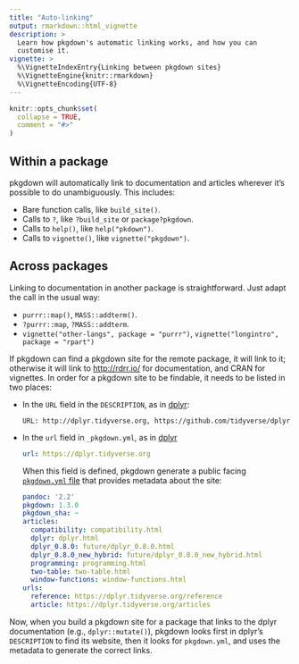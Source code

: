 ```yaml
---
title: "Auto-linking"
output: rmarkdown::html_vignette
description: >
  Learn how pkgdown's automatic linking works, and how you can 
  customise it.
vignette: >
  %\VignetteIndexEntry{Linking between pkgdown sites}
  %\VignetteEngine{knitr::rmarkdown}
  %\VignetteEncoding{UTF-8}
---
```


```r
knitr::opts_chunk$set(
  collapse = TRUE,
  comment = "#>"
)
```

## Within a package

pkgdown will automatically link to documentation and articles wherever it's possible to do unambiguously. This includes:

* Bare function calls, like `build_site()`.
* Calls to `?`, like `?build_site` or `package?pkgdown`.
* Calls to `help()`, like `help("pkdown")`.
* Calls to `vignette()`, like `vignette("pkgdown")`.

## Across packages

Linking to documentation in another package is straightforward. Just adapt the call in the usual way:

* `purrr::map()`, `MASS::addterm()`.
* `?purrr::map`, `?MASS::addterm`.
* `vignette("other-langs", package = "purrr")`, `vignette("longintro", package = "rpart")`

If pkgdown can find a pkgdown site for the remote package, it will link to it; otherwise it will link to <http://rdrr.io/> for documentation, and CRAN for vignettes. In order for a pkgdown site to be findable, it needs to be listed in two places:

*   In the `URL` field in the `DESCRIPTION`, as in
    [dplyr](https://github.com/tidyverse/dplyr/blob/85faf79c1fd74f4b4f95319e5be6a124a8075502/DESCRIPTION#L15):
  
    ```
    URL: http://dplyr.tidyverse.org, https://github.com/tidyverse/dplyr
    ```

*   In the `url` field in `_pkgdown.yml`, as in 
    [dplyr](https://github.com/tidyverse/dplyr/blob/master/_pkgdown.yml#L1)
    
    ```yaml
    url: https://dplyr.tidyverse.org
    ```
    
    When this field is defined, pkgdown generate a public facing
    [`pkgdown.yml` file](https://dplyr.tidyverse.org/pkgdown.yml) that provides
    metadata about the site:
    
    ```yaml
    pandoc: '2.2'
    pkgdown: 1.3.0
    pkgdown_sha: ~
    articles:
      compatibility: compatibility.html
      dplyr: dplyr.html
      dplyr_0.8.0: future/dplyr_0.8.0.html
      dplyr_0.8.0_new_hybrid: future/dplyr_0.8.0_new_hybrid.html
      programming: programming.html
      two-table: two-table.html
      window-functions: window-functions.html
    urls:
      reference: https://dplyr.tidyverse.org/reference
      article: https://dplyr.tidyverse.org/articles
    ```

Now, when you build a pkgdown site for a package that links to the dplyr documentation (e.g., `dplyr::mutate()`), pkgdown looks first in dplyr's `DESCRIPTION` to find its website, then it looks for `pkgdown.yml`, and uses the metadata to generate the correct links.
